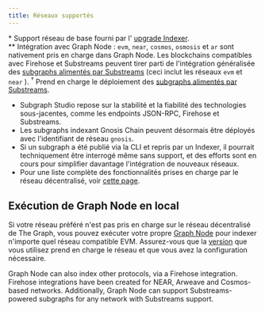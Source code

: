 ```yaml
---
title: Réseaux supportés
---
```




<SupportedNetworksTable networks={props.networks} />

\* Support réseau de base fourni par l' [upgrade Indexer](https://thegraph.com/blog/upgrade-indexer/).  
\*\* Intégration avec Graph Node : `evm`, `near`, `cosmos`, `osmosis` et `ar` sont nativement pris en charge dans Graph Node. Les blockchains compatibles avec Firehose et Substreams peuvent tirer parti de l'intégration généralisée des [subgraphs alimentés par Substreams](/cookbook/substreams-powered-subgraphs) (ceci inclut les réseaux `evm` et `near` ). &#8288;<sup>†</sup> Prend en charge le déploiement des [subgraphs alimentés par Substreams](/cookbook/substreams-powered-subgraphs).

- Subgraph Studio repose sur la stabilité et la fiabilité des technologies sous-jacentes, comme les endpoints JSON-RPC, Firehose et Substreams.
- Les subgraphs indexant Gnosis Chain peuvent désormais être déployés avec l'identifiant de réseau `gnosis`.
- Si un subgraph a été publié via la CLI et repris par un Indexer, il pourrait techniquement être interrogé même sans support, et des efforts sont en cours pour simplifier davantage l'intégration de nouveaux réseaux.
- Pour une liste complète des fonctionnalités prises en charge par le réseau décentralisé, voir [cette page](https://github.com/graphprotocol/indexer/blob/main/docs/feature-support-matrix.md).

## Exécution de Graph Node en local

Si votre réseau préféré n'est pas pris en charge sur le réseau décentralisé de The Graph, vous pouvez exécuter votre propre [Graph Node](https://github.com/graphprotocol/graph-node) pour indexer n'importe quel réseau compatible EVM. Assurez-vous que la [version](https://github.com/graphprotocol/graph-node/releases) que vous utilisez prend en charge le réseau et que vous avez la configuration nécessaire.

Graph Node can also index other protocols, via a Firehose integration. Firehose integrations have been created for NEAR, Arweave and Cosmos-based networks. Additionally, Graph Node can support Substreams-powered subgraphs for any network with Substreams support.
